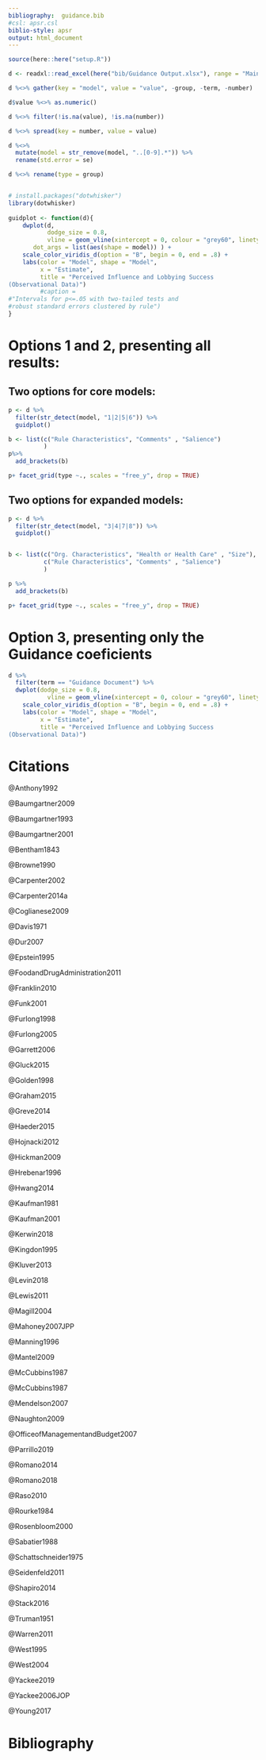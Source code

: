 ```yaml
---
bibliography:  guidance.bib
#csl: apsr.csl
biblio-style: apsr
output: html_document
---
```


```r
source(here::here("setup.R"))
```


```r
d <- readxl::read_excel(here("bib/Guidance Output.xlsx"), range = "Main Results!A6:S56")

d %<>% gather(key = "model", value = "value", -group, -term, -number)

d$value %<>% as.numeric()

d %<>% filter(!is.na(value), !is.na(number))

d %<>% spread(key = number, value = value)

d %<>% 
  mutate(model = str_remove(model, "..[0-9].*")) %>% 
  rename(std.error = se) 

d %<>% rename(type = group)


# install.packages("dotwhisker")
library(dotwhisker)
  
guidplot <- function(d){  
    dwplot(d, 
           dodge_size = 0.8,
           vline = geom_vline(xintercept = 0, colour = "grey60", linetype = 2), # plot line at zero _behind_ coefs
       dot_args = list(aes(shape = model)) ) +
    scale_color_viridis_d(option = "B", begin = 0, end = .8) +
    labs(color = "Model", shape = "Model",
         x = "Estimate",
         title = "Perceived Influence and Lobbying Success
(Observational Data)")
         #caption = 
#"Intervals for p<=.05 with two-tailed tests and 
#robust standard errors clustered by rule")
}
```

# Options 1 and 2, presenting all results:

## Two options for core models:
```r
p <- d %>% 
  filter(str_detect(model, "1|2|5|6")) %>% 
  guidplot() 

b <- list(c("Rule Characteristics", "Comments" , "Salience") 
          )
p%>%
  add_brackets(b)

p+ facet_grid(type ~., scales = "free_y", drop = TRUE) 

```

## Two options for expanded models:
```r

p <- d %>% 
  filter(str_detect(model, "3|4|7|8")) %>% 
  guidplot()


b <- list(c("Org. Characteristics", "Health or Health Care" , "Size"),
          c("Rule Characteristics", "Comments" , "Salience") 
          )

p %>%
  add_brackets(b)

p+ facet_grid(type ~., scales = "free_y", drop = TRUE) 
```

# Option 3, presenting only the Guidance coeficients

```r
d %>% 
  filter(term == "Guidance Document") %>% 
  dwplot(dodge_size = 0.8,
           vline = geom_vline(xintercept = 0, colour = "grey60", linetype = 2) ) +
    scale_color_viridis_d(option = "B", begin = 0, end = .8) +
    labs(color = "Model", shape = "Model",
         x = "Estimate",
         title = "Perceived Influence and Lobbying Success
(Observational Data)")

```

# Citations

@Anthony1992

@Baumgartner2009

@Baumgartner1993

@Baumgartner2001

@Bentham1843

@Browne1990

@Carpenter2002

@Carpenter2014a

@Coglianese2009

@Davis1971

@Dur2007

@Epstein1995

@FoodandDrugAdministration2011

@Franklin2010

@Funk2001

@Furlong1998

@Furlong2005

@Garrett2006

@Gluck2015

@Golden1998

@Graham2015

@Greve2014

@Haeder2015

@Hojnacki2012

@Hickman2009

@Hrebenar1996

@Hwang2014

@Kaufman1981

@Kaufman2001

@Kerwin2018

@Kingdon1995

@Kluver2013

@Levin2018

@Lewis2011

@Magill2004

@Mahoney2007JPP

@Manning1996

@Mantel2009

<!--@Mashaw1997-->

@McCubbins1987

@McCubbins1987

@Mendelson2007

@Naughton2009

@OfficeofManagementandBudget2007

@Parrillo2019

@Romano2014

@Romano2018

@Raso2010

@Rourke1984

@Rosenbloom2000

@Sabatier1988

@Schattschneider1975

@Seidenfeld2011

@Shapiro2014

@Stack2016

@Truman1951

@Warren2011

@West1995

@West2004

@Yackee2019

@Yackee2006JOP

@Young2017

# Bibliography